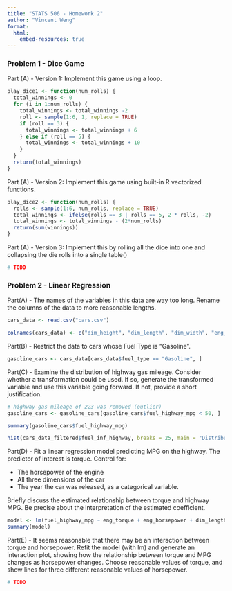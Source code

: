 ```yaml
---
title: "STATS 506 - Homework 2"
author: "Vincent Weng"
format:
  html:
    embed-resources: true
---
```


<h3>Problem 1 - Dice Game</h3>

Part (A) - Version 1: Implement this game using a loop.
```r
play_dice1 <- function(num_rolls) {
  total_winnings <- 0
  for (i in 1:num_rolls) {
    total_winnings <- total_winnings -2 
    roll <- sample(1:6, 1, replace = TRUE)
    if (roll == 3) {
      total_winnings <- total_winnings + 6
    } else if (roll == 5) {
      total_winnings <- total_winnings + 10
    }
  }
  return(total_winnings)
}
```


Part (A) - Version 2: Implement this game using built-in R vectorized functions.
```r
play_dice2 <- function(num_rolls) {
  rolls <- sample(1:6, num_rolls, replace = TRUE)
  total_winnings <- ifelse(rolls == 3 | rolls == 5, 2 * rolls, -2)
  total_winnings <- total_winnings - (2*num_rolls)
  return(sum(winnings))
}
```


Part (A) - Version 3: Implement this by rolling all the dice into one and collapsing the die rolls into a single table()
```r
# TODO
```



<h3>Problem 2 - Linear Regression</h3>

Part(A) - The names of the variables in this data are way too long. Rename the columns of the data to more reasonable lengths.
```r
cars_data <- read.csv("cars.csv")

colnames(cars_data) <- c("dim_height", "dim_length", "dim_width", "eng_drive_line", "eng_type", "eng_hybrid", "eng_num_gears", "eng_transmission", "fuel_city_mpg", "fuel_type", "fuel_highway_mpg", "id_class", "id", "id_make", "id_model_year", "id_year", "eng_horsepower", "eng_torque")
```


Part(B) - Restrict the data to cars whose Fuel Type is “Gasoline”.
```r
gasoline_cars <- cars_data[cars_data$fuel_type == "Gasoline", ]
```


Part(C) - Examine the distribution of highway gas mileage. Consider whether a transformation could be used. If so, generate the transformed variable and use this variable going forward. If not, provide a short justification.
```r
# highway gas mileage of 223 was removed (outlier)
gasoline_cars <- gasoline_cars[gasoline_cars$fuel_highway_mpg < 50, ]

summary(gasoline_cars$fuel_highway_mpg)

hist(cars_data_filtered$fuel_inf_highway, breaks = 25, main = "Distribution of highway gas mileage", xlab = "highway gas mileage", col = "blue")
```
Part(D) - Fit a linear regression model predicting MPG on the highway. The predictor of interest is torque. Control for:

- The horsepower of the engine
- All three dimensions of the car
- The year the car was released, as a categorical variable.

Briefly discuss the estimated relationship between torque and highway MPG. Be precise about the interpretation of the estimated coefficient.
```r
model <- lm(fuel_highway_mpg ~ eng_torque + eng_horsepower + dim_length + dim_width + dim_height + as.factor(id_year), data = gasoline_cars)
summary(model)
```

Part(E) - It seems reasonable that there may be an interaction between torque and horsepower. Refit the model (with lm) and generate an interaction plot, showing how the relationship between torque and MPG changes as horsepower changes. Choose reasonable values of torque, and show lines for three different reasonable values of horsepower.
```r
# TODO
```



